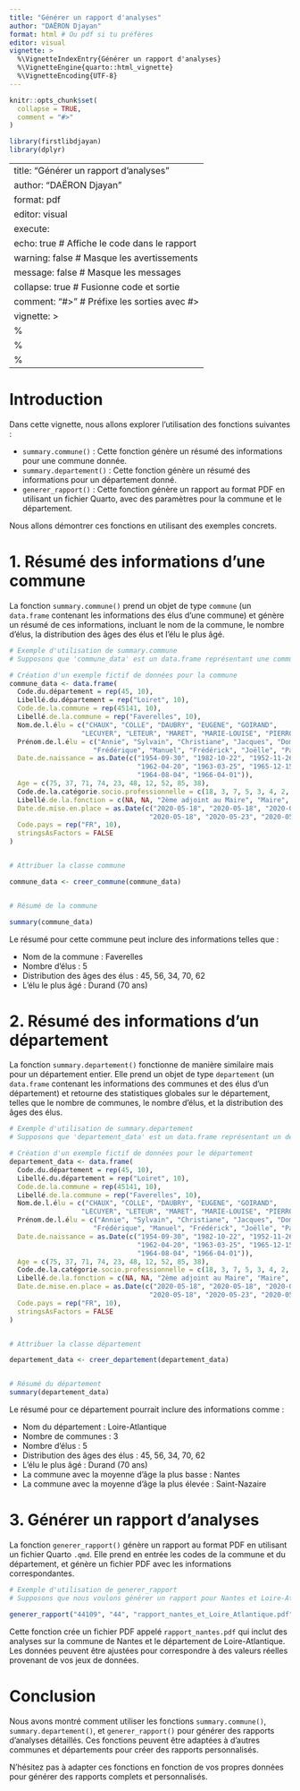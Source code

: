 ```yaml
---
title: "Générer un rapport d'analyses"
author: "DAËRON Djayan"
format: html # Ou pdf si tu préfères
editor: visual
vignette: >
  %\VignetteIndexEntry{Générer un rapport d'analyses}
  %\VignetteEngine{quarto::html_vignette}
  %\VignetteEncoding{UTF-8}
---
```



```r
knitr::opts_chunk$set(
  collapse = TRUE,
  comment = "#>"
)
```

```r
library(firstlibdjayan)
library(dplyr)
```

---
title: "Générer un rapport d'analyses"
author: "DAËRON Djayan"
format: pdf
editor: visual
execute:
  echo: true  # Affiche le code dans le rapport
  warning: false  # Masque les avertissements
  message: false  # Masque les messages
  collapse: true  # Fusionne code et sortie
  comment: "#>"  # Préfixe les sorties avec #>
vignette: >
  %\VignetteIndexEntry{Générer un rapport d'analyses}
  %\VignetteEngine{quarto::html_vignette}
  %\VignetteEncoding{UTF-8}
---

# Introduction

Dans cette vignette, nous allons explorer l'utilisation des fonctions suivantes :

- `summary.commune()` : Cette fonction génère un résumé des informations pour une commune donnée.
- `summary.departement()` : Cette fonction génère un résumé des informations pour un département donné.
- `generer_rapport()` : Cette fonction génère un rapport au format PDF en utilisant un fichier Quarto, avec des paramètres pour la commune et le département.

Nous allons démontrer ces fonctions en utilisant des exemples concrets.

# 1. Résumé des informations d'une commune

La fonction `summary.commune()` prend un objet de type `commune` (un `data.frame` contenant les informations des élus d'une commune) et génère un résumé de ces informations, incluant le nom de la commune, le nombre d'élus, la distribution des âges des élus et l'élu le plus âgé.

```r
# Exemple d'utilisation de summary.commune
# Supposons que 'commune_data' est un data.frame représentant une commune

# Création d'un exemple fictif de données pour la commune
commune_data <- data.frame(
  Code.du.département = rep(45, 10),
  Libellé.du.département = rep("Loiret", 10),
  Code.de.la.commune = rep(45141, 10),
  Libellé.de.la.commune = rep("Faverelles", 10),
  Nom.de.l.élu = c("CHAUX", "COLLE", "DAUBRY", "EUGENE", "GOIRAND", 
                  "LECUYER", "LETEUR", "MARET", "MARIE-LOUISE", "PIERROT"),
  Prénom.de.l.élu = c("Annie", "Sylvain", "Christiane", "Jacques", "Dominique", 
                     "Frédérique", "Manuel", "Frédérick", "Joëlle", "Pascal"),
  Date.de.naissance = as.Date(c("1954-09-30", "1982-10-22", "1952-11-26", "1951-07-14", 
                                "1962-04-20", "1963-03-25", "1965-12-15", "1975-11-08", 
                                "1964-08-04", "1966-04-01")),
  Age = c(75, 37, 71, 74, 23, 48, 12, 52, 85, 38),
  Code.de.la.catégorie.socio.professionnelle = c(18, 3, 7, 5, 3, 4, 2, 1, 13, 11),
  Libellé.de.la.fonction = c(NA, NA, "2ème adjoint au Maire", "Maire", NA, NA, "1er adjoint au Maire", NA, NA, NA),
  Date.de.mise.en.place = as.Date(c("2020-05-18", "2020-05-18", "2020-05-23", "2020-05-23", "2020-05-18", 
                                   "2020-05-18", "2020-05-23", "2020-05-18", "2020-05-18", "2020-05-18")),
  Code.pays = rep("FR", 10),
  stringsAsFactors = FALSE
)


# Attribuer la classe commune

commune_data <- creer_commune(commune_data)


# Résumé de la commune

summary(commune_data)
```

Le résumé pour cette commune peut inclure des informations telles que :

- Nom de la commune : Faverelles
- Nombre d'élus : 5
- Distribution des âges des élus : 45, 56, 34, 70, 62
- L'élu le plus âgé : Durand (70 ans)


# 2. Résumé des informations d'un département

La fonction `summary.departement()` fonctionne de manière similaire mais pour un département entier. Elle prend un objet de type `departement` (un `data.frame` contenant les informations des communes et des élus d'un département) et retourne des statistiques globales sur le département, telles que le nombre de communes, le nombre d'élus, et la distribution des âges des élus.

```r
# Exemple d'utilisation de summary.departement
# Supposons que 'departement_data' est un data.frame représentant un département

# Création d'un exemple fictif de données pour le département
departement_data <- data.frame(
  Code.du.département = rep(45, 10),
  Libellé.du.département = rep("Loiret", 10),
  Code.de.la.commune = rep(45141, 10),
  Libellé.de.la.commune = rep("Faverelles", 10),
  Nom.de.l.élu = c("CHAUX", "COLLE", "DAUBRY", "EUGENE", "GOIRAND", 
                  "LECUYER", "LETEUR", "MARET", "MARIE-LOUISE", "PIERROT"),
  Prénom.de.l.élu = c("Annie", "Sylvain", "Christiane", "Jacques", "Dominique", 
                     "Frédérique", "Manuel", "Frédérick", "Joëlle", "Pascal"),
  Date.de.naissance = as.Date(c("1954-09-30", "1982-10-22", "1952-11-26", "1951-07-14", 
                                "1962-04-20", "1963-03-25", "1965-12-15", "1975-11-08", 
                                "1964-08-04", "1966-04-01")),
  Age = c(75, 37, 71, 74, 23, 48, 12, 52, 85, 38),
  Code.de.la.catégorie.socio.professionnelle = c(18, 3, 7, 5, 3, 4, 2, 1, 13, 11),
  Libellé.de.la.fonction = c(NA, NA, "2ème adjoint au Maire", "Maire", NA, NA, "1er adjoint au Maire", NA, NA, NA),
  Date.de.mise.en.place = as.Date(c("2020-05-18", "2020-05-18", "2020-05-23", "2020-05-23", "2020-05-18", 
                                   "2020-05-18", "2020-05-23", "2020-05-18", "2020-05-18", "2020-05-18")),
  Code.pays = rep("FR", 10),
  stringsAsFactors = FALSE
)


# Attribuer la classe département

departement_data <- creer_departement(departement_data)


# Résumé du département
summary(departement_data)
```

Le résumé pour ce département pourrait inclure des informations comme :

- Nom du département : Loire-Atlantique
- Nombre de communes : 3
- Nombre d'élus : 5
- Distribution des âges des élus : 45, 56, 34, 70, 62
- L'élu le plus âgé : Durand (70 ans)
- La commune avec la moyenne d'âge la plus basse : Nantes
- La commune avec la moyenne d'âge la plus élevée : Saint-Nazaire


# 3. Générer un rapport d'analyses

La fonction `generer_rapport()` génère un rapport au format PDF en utilisant un fichier Quarto `.qmd`. Elle prend en entrée les codes de la commune et du département, et génère un fichier PDF avec les informations correspondantes.

```r
# Exemple d'utilisation de generer_rapport
# Supposons que nous voulons générer un rapport pour Nantes et Loire-Atlantique

generer_rapport("44109", "44", "rapport_nantes_et_Loire_Atlantique.pdf")

```

Cette fonction crée un fichier PDF appelé `rapport_nantes.pdf` qui inclut des analyses sur la commune de Nantes et le département de Loire-Atlantique. Les données peuvent être ajustées pour correspondre à des valeurs réelles provenant de vos jeux de données.


# Conclusion

Nous avons montré comment utiliser les fonctions `summary.commune()`, `summary.departement()`, et `generer_rapport()` pour générer des rapports d'analyses détaillés. Ces fonctions peuvent être adaptées à d'autres communes et départements pour créer des rapports personnalisés.

N'hésitez pas à adapter ces fonctions en fonction de vos propres données pour générer des rapports complets et personnalisés.
